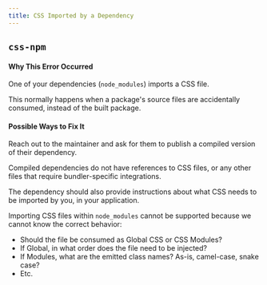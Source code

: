 ```yaml
---
title: CSS Imported by a Dependency
---
```


## `css-npm`

#### Why This Error Occurred

One of your dependencies (`node_modules`) imports a CSS file.

This normally happens when a package's source files are accidentally consumed,
instead of the built package.

#### Possible Ways to Fix It

Reach out to the maintainer and ask for them to publish a compiled version of
their dependency.

Compiled dependencies do not have references to CSS files, or any other files
that require bundler-specific integrations.

The dependency should also provide instructions about what CSS needs to be
imported by you, in your application.

Importing CSS files within `node_modules` cannot be supported because we cannot
know the correct behavior:

- Should the file be consumed as Global CSS or CSS Modules?
- If Global, in what order does the file need to be injected?
- If Modules, what are the emitted class names? As-is, camel-case, snake case?
- Etc.
